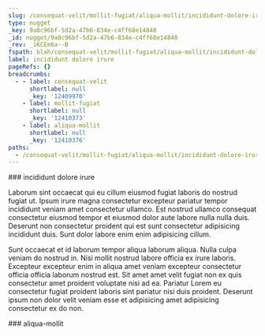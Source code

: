 ```yaml
---
slug: /consequat-velit/mollit-fugiat/aliqua-mollit/incididunt-dolore-irure
type: nugget
_key: 9a8c96bf-5d2a-47b6-834e-c4ff68e14848
_id: nugget/9a8c96bf-5d2a-47b6-834e-c4ff68e14848
_rev: _iKCEm6a--B
fspath: blah/consequat-velit/mollit-fugiat/aliqua-mollit/incididunt-dolore-irure.md
label: incididunt dolore irure
pageRefs: {}
breadcrumbs:
  - - label: consequat-velit
      shortlabel: null
      _key: '12409970'
    - label: mollit-fugiat
      shortlabel: null
      _key: '12410373'
    - label: aliqua-mollit
      shortlabel: null
      _key: '12410376'
paths:
  - /consequat-velit/mollit-fugiat/aliqua-mollit/incididunt-dolore-irure
---
```


<NuggetArea>
<Nugget slug="/consequat-velit/mollit-fugiat/aliqua-mollit/incididunt-dolore-irure" type="nugget" _key="9a8c96bf-5d2a-47b6-834e-c4ff68e14848" _id="nugget/9a8c96bf-5d2a-47b6-834e-c4ff68e14848" _rev="_iKCEm6a--B" fspath="blah/consequat-velit/mollit-fugiat/aliqua-mollit/incididunt-dolore-irure.md" label="incididunt dolore irure" paths="/consequat-velit/mollit-fugiat/aliqua-mollit/incididunt-dolore-irure">
<NuggetBody>
### incididunt dolore irure

Laborum sint occaecat qui eu cillum eiusmod fugiat laboris do nostrud fugiat ut. Ipsum irure magna consectetur excepteur pariatur tempor incididunt veniam amet consectetur ullamco. Est nostrud ullamco consequat consectetur eiusmod tempor et eiusmod dolor aute labore nulla nulla duis. Deserunt non consectetur proident qui est sunt consectetur adipisicing incididunt duis. Sunt dolor labore enim enim adipisicing cillum.

Sunt occaecat et id laborum tempor aliqua laborum aliqua. Nulla culpa veniam do nostrud in. Nisi mollit nostrud labore officia ex irure laboris. Excepteur excepteur enim in aliqua amet veniam excepteur consectetur officia officia laborum nostrud est. Sit amet amet velit fugiat non ex quis consectetur amet proident voluptate nisi ad ea. Pariatur Lorem eu consectetur fugiat proident laboris sint pariatur nisi duis proident. Deserunt ipsum non dolor velit veniam esse et adipisicing amet adipisicing consectetur ex do non.

</NuggetBody>
<Breadcrumbs>
<Crumbs>
<Crumb _key="12409970" label="consequat-velit" /><Crumb _key="12410373" label="mollit-fugiat" /><Crumb _key="12410376" label="aliqua-mollit" />
</Crumbs>
</Breadcrumbs>
</Nugget>

<NuggetsInbound>
</NuggetsInbound>
<NuggetsOutbound>
</NuggetsOutbound>
</NuggetArea>
<PassagesInbound>
<Passage direction="inbound" type="passage" _key="12410376" _id="passage/12410376" _rev="_iKCEm6a---" label="aliqua-mollit" passage="aliqua-mollit" fspath="blah/consequat-velit/mollit-fugiat/aliqua-mollit" paths="/consequat-velit/mollit-fugiat/aliqua-mollit" slug="/consequat-velit/mollit-fugiat/aliqua-mollit">
<NuggetBody>
### aliqua-mollit

</NuggetBody>
<Breadcrumbs>
<Crumbs>
<Crumb _key="12409970" label="consequat-velit" /><Crumb _key="12410373" label="mollit-fugiat" />
</Crumbs>
</Breadcrumbs>
</Passage>

</PassagesInbound>
<PassagesOutbound>
</PassagesOutbound>